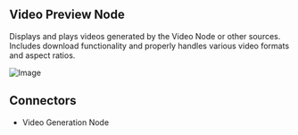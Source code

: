 ## Video Preview Node

Displays and plays videos generated by the Video Node or other sources. Includes download functionality and properly handles various video formats and aspect ratios.

![Image](https://res.cloudinary.com/dvu6ueq2b/image/upload/v1755727625/Docs%20images/videopreview-node_ildqey.png)

## Connectors

- Video Generation Node

